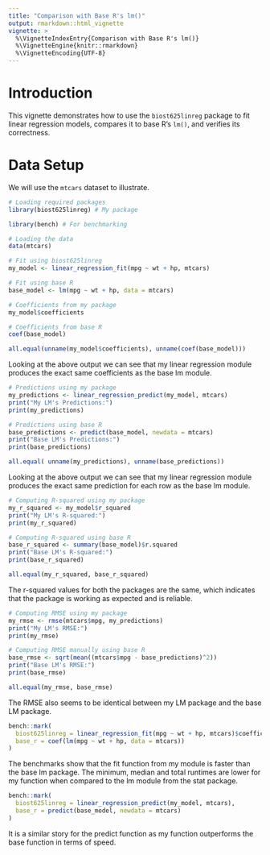 ```yaml
---
title: "Comparison with Base R's lm()"
output: rmarkdown::html_vignette
vignette: >
  %\VignetteIndexEntry{Comparison with Base R's lm()}
  %\VignetteEngine{knitr::rmarkdown}
  %\VignetteEncoding{UTF-8}
---
```


# Introduction

This vignette demonstrates how to use the `biost625linreg` package to fit linear regression models, compares it to base R's `lm()`, and verifies its correctness.

# Data Setup

We will use the `mtcars` dataset to illustrate.

```r
# Loading required packages
library(biost625linreg) # My package

library(bench) # For benchmarking

# Loading the data
data(mtcars)
```

```r
# Fit using biost625linreg
my_model <- linear_regression_fit(mpg ~ wt + hp, mtcars)

# Fit using base R
base_model <- lm(mpg ~ wt + hp, data = mtcars)
```

```r
# Coefficients from my package
my_model$coefficients

# Coefficients from base R
coef(base_model)

all.equal(unname(my_model$coefficients), unname(coef(base_model)))
```
Looking at the above output we can see that my linear regression module produces the exact same coefficients as the base lm module.
```r
# Predictions using my package
my_predictions <- linear_regression_predict(my_model, mtcars)
print("My LM's Predictions:")
print(my_predictions)

# Predictions using base R
base_predictions <- predict(base_model, newdata = mtcars)
print("Base LM's Predictions:")
print(base_predictions)

all.equal( unname(my_predictions), unname(base_predictions))
```
Looking at the above output we can see that my linear regression module produces the exact same prediction for each row as the base lm module.

```r
# Computing R-squared using my package
my_r_squared <- my_model$r_squared
print("My LM's R-squared:")
print(my_r_squared)

# Computing R-squared using base R
base_r_squared <- summary(base_model)$r.squared
print("Base LM's R-squared:")
print(base_r_squared)

all.equal(my_r_squared, base_r_squared)
```
The r-squared values for both the packages are the same, which indicates that the package is working as expected and is reliable.

```r
# Computing RMSE using my package
my_rmse <- rmse(mtcars$mpg, my_predictions)
print("My LM's RMSE:")
print(my_rmse)

# Computing RMSE manually using base R
base_rmse <- sqrt(mean((mtcars$mpg - base_predictions)^2))
print("Base LM's RMSE:")
print(base_rmse)

all.equal(my_rmse, base_rmse)
```
The RMSE also seems to be identical between my LM package and the base LM package. 

```r
bench::mark(
  biost625linreg = linear_regression_fit(mpg ~ wt + hp, mtcars)$coefficients,
  base_r = coef(lm(mpg ~ wt + hp, data = mtcars))
)
```
The benchmarks show that the fit function from my module is faster than the base lm package. The minimum, median and total runtimes are lower for my function when compared to the lm module from the stat package. 

```r
bench::mark(
  biost625linreg = linear_regression_predict(my_model, mtcars),
  base_r = predict(base_model, newdata = mtcars)
)
```

It is a similar story for the predict function as my function outperforms the base function in terms of speed.
